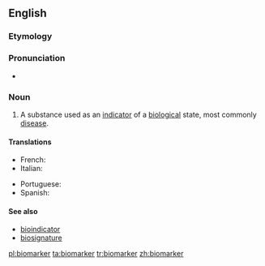 ==English==

===Etymology===

{{prefix|bio|marker|lang=en}}

===Pronunciation===

* {{a|US}} {{IPA|ˈbaɪoʊˌmɑɹkɚ|lang=en}}

===Noun===
{{en-noun}}
{{wikipedia}}
# {{context|medicine|lang=en}} A substance used as an [[indicator]] of a [[biological]] state, most commonly [[disease]].

====Translations====
{{trans-top|indicator of a biological state}}
* French: {{t|fr|biomarqueur|m}}
* Italian: {{t|it|biomarcatore}}
{{trans-mid}}
* Portuguese: {{t|pt|biomarcador}}
* Spanish: {{t|es|biomarcador}}
{{trans-bottom}}

====See also====
* [[bioindicator]]
* [[biosignature]]

[[pl:biomarker]]
[[ta:biomarker]]
[[tr:biomarker]]
[[zh:biomarker]]